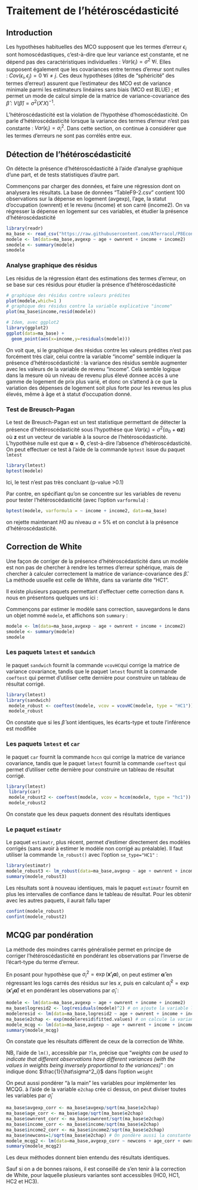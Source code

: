 # Traitement de l'hétéroscédasticité {#hetero}

## Introduction

Les hypothèses habituelles des MCO supposent que les termes d'erreur $\epsilon_i$ sont homoscédastiques, c'est-à-dire que leur variance est constante, et ne dépend pas des caractéristiques individuelles : $Var(\epsilon_i)=\sigma^2~\forall i$. Elles supposent également que les covariances entre termes d'erreur sont nulles : $Cov(\epsilon_i,\epsilon_j)=0~\forall i\neq j$. Ces deux hypothèses (dites de "sphéricité" des termes d'erreur) assurent que l'estimateur des MCO est de variance minimale parmi les estimateurs linéaires sans biais (MCO est BLUE) ; et permet un mode de calcul simple de la matrice de variance-covariance des $\hat\beta$ : $V(\hat\beta)=\sigma^2(X'X)^{-1}$.

L'hétéroscédasticité est la violation de l'hypothèse d'homoscédasticité. On parle d'hétéroscédasticité lorsque la variance des termes d'erreur n'est pas constante : $Var(\epsilon_i)=\sigma^2_i$. Dans cette section, on continue à considérer que les termes d'erreurs ne sont pas corrélés entre eux.

## Détection de l'hétéroscédasticité

On détecte la présence d'hétéroscédasticité à l'aide d'analyse graphique d'une part, et de tests statistiques d'autre part.

Commençons par charger des données, et faire une régression dont on analysera les résultats. La base de données "TableF9-2.csv" contient 100 observations sur la dépense en logement (avgexp), l'age, la statut d'occupation (ownrent) et le revenu (income) et son carré (income2). On va régresser la dépense en logement sur ces variables, et étudier la présence d'hétéroscédasticité   

```r
library(readr)
ma_base <- read_csv("https://raw.githubusercontent.com/ATerracol/P8Econ/master/data/TableF9-2.csv")
modele <- lm(data=ma_base,avgexp ~ age + ownrent + income + income2)
smodele <- summary(modele)
smodele
```
 


### Analyse graphique des résidus

Les résidus de la régression étant des estimations des termes d'erreur, on se base sur ces résidus pour étudier la présence d'hétéroscédasticité

```r
# graphique des résidus contre valeurs prédites
plot(modele,which=1 )
# graphique des résidus contre la variable explicative "income"
plot(ma_base$income,resid(modele))
```
```r
# Idem, avec ggplot2
library(ggplot2)
ggplot(data=ma_base) + 
  geom_point(aes(x=income,y=residuals(modele)))
```

On voit que, si le graphique des résidus contre les valeurs prédites n'est pas forcément très clair, celui contre la variable "income" semble indiquer la présence d'hétéroscédasticité : la variance des résidus semble augmenter avec les valeurs de la variable de revenu "income". Celà semble logique dans la mesure où un niveau de revenu plus élevé donnee accès à une gamme de logement de prix plus varié, et donc on s'attend à ce que la variation des dépenses de logement soit plus forte pour les revenus les plus élevés, même à âge et à statut d'occupation donné.

### Test de Breusch-Pagan

Le test de Breusch-Pagan est un test statistique permettant de détecter la présence d'hétéroscédasticité sous l'hypothèse que $Var(\epsilon_i)=\sigma^2(\alpha_0+\boldsymbol{\alpha z})$ où $\boldsymbol{z}$ est un vecteur de variable à la source de l'hétéroscédasticité. L'hypothèse nulle est que $\boldsymbol{\alpha}=\boldsymbol{0}$, c'est-à-dire l'absence d'hétéroscédasticité. On peut effectuer ce test à l'aide de la commande `bptest` issue du paquet `lmtest`

```r
library(lmtest)
bptest(modele)
```
Ici, le test n'est pas très concluant (p-value >0.1)

Par contre, en spécifiant qu'on se concentre sur les variables de revenu pour tester l'hétéroscédasticité (avec l'option `varformula`) : 

```r
bptest(modele, varformula = ~ income + income2, data=ma_base)
```

on rejette maintenant $H0$ au niveau $\alpha=5 \%$ et on conclut à la présence d'hétéroscédasticité.

## Correction de White

Une façon de corriger de la présence d'hétéroscédasticité dans un modèle est non pas de chercher à rendre les termes d'erreur sphérique, mais de chercher à calculer correctement la matrice de variance-covariance des $\hat\beta$. La méthode usuelle est celle de White, dans sa variante dite "HC1".

Il existe plusieurs paquets permettant d'effectuer cette correction dans `R`. nous en présentons quelques uns ici : 

Commençons par estimer le modèle sans correction, sauvegardons le dans un objet nommé `modele`, et affichons son `summary` : 
```r
modele <- lm(data=ma_base,avgexp ~ age + ownrent + income + income2)
smodele <- summary(modele)
smodele
```


### Les paquets `lmtest` et `sandwich`

le paquet `sandwich` fournit la commande `vcovHC`qui corrige la matrice de variance covariance, tandis que le paquet `lmtest` fournit la commande `coeftest` qui permet d'utiliser cette dernière pour construire un tableau de résultat corrigé.

```r
library(lmtest)
library(sandwich)
 modele_robust <- coeftest(modele, vcov = vcovHC(modele, type = "HC1"))
 modele_robust
```

On constate que si les $\hat\beta$ sont identiques, les écarts-type et toute l'inférence est modifiée

### Les paquets `lmtest` et `car`
le paquet `car` fournit la commande `hccn` qui corrige la matrice de variance covariance, tandis que le paquet `lmtest` fournit la commande `coeftest` qui permet d'utiliser cette dernière pour construire un tableau de résultat corrigé.
```r
library(lmtest)
 library(car)
 modele_robust2 <- coeftest(modele, vcov = hccm(modele, type = "hc1"))
 modele_robust2
```

On constate que les deux paquets donnent des résultats identiques

### Le paquet `estimatr`
Le paquet `estimatr`, plus récent, permet d'estimer directement des modèles corrigés (sans avoir à estimer le modèle non corrigé au préalable). Il faut utiliser la commande `lm_robust()` avec l'option `se_type="HC1"` : 
```r
library(estimatr)
modele_robust3 <- lm_robust(data=ma_base,avgexp ~ age + ownrent + income + income2, se_type = "HC1")
summary(modele_robust3)
```

Les résultats sont à nouveau identiques, mais le paquet `estimatr` fournit en plus les intervalles de confiance dans le tableau de résultat. Pour les obtenir avec les autres paquets, il aurait fallu taper 
```r
confint(modele_robust)
confint(modele_robust2)
```

## MCQG par pondération
La méthode des moindres carrés généralisée permet en principe de corriger l'hétéroscédasticité en pondérant les observations par l'inverse de l'écart-type du terme d'erreur.

En posant pour hypothèse que $\sigma^2_i=\exp(\boldsymbol{x'_i\alpha})$, on peut estimer $\boldsymbol{\hat\alpha}$ en régressant les logs carrés des résidus sur les $x$, puis en calculant $\hat\alpha_i^2=\exp(\boldsymbol{x'_i\hat\alpha})$ et en pondérant les observations par $\hat\sigma_i$ : 

```r
modele <- lm(data=ma_base,avgexp ~ age + ownrent + income + income2)
ma_base$logresid2 <- log(residuals(modele)^2) # on ajoute la variable ln(e^2)
modeleresid <- lm(data=ma_base,logresid2 ~ age + ownrent + income + income2) # on les régresse sur les x
ma_base$e2chap <- exp(modeleresid$fitted.values) # on calcule la variance prédite
modele_mcqg <- lm(data=ma_base,avgexp ~ age + ownrent + income + income2,weight=1/e2chap) # on pondère la régression par 1/variance
summary(modele_mcqg)
```
On constate que les résultats diffèrent de ceux de la correction de White.

NB, l'aide de `lm()`, accessible par `?lm`, précise que 
"*weights can be used to indicate that different observations have different variances (with the values in weights being inversely proportional to the variances)*" : on indique donc $\frac{1}{\hat\sigma^2_i}$ dans l'option `weight`


On peut aussi pondérer "à la main" les variables pour implémenter les MCQG. à l'aide de la variable `e2chap` crée ci dessus, on peut diviser toutes les variables par $\hat\sigma_i$
```r
ma_base$avgexp_corr <- ma_base$avgexp/sqrt(ma_base$e2chap)
ma_base$age_corr <- ma_base$age/sqrt(ma_base$e2chap)
ma_base$ownrent_corr <- ma_base$ownrent/sqrt(ma_base$e2chap)
ma_base$income_corr <- ma_base$income/sqrt(ma_base$e2chap)
ma_base$income2_corr <- ma_base$income2/sqrt(ma_base$e2chap)
ma_base$newcons=1/sqrt(ma_base$e2chap) # On pondère aussi la constante
modele_mcqg2 <- lm(data=ma_base,avgexp_corr ~ newcons + age_corr + ownrent_corr + income_corr + income2_corr +0) # le +0 supprime la constante
summary(modele_mcqg2)
```
Les deux méthodes donnent bien entendu des résultats identiques.

Sauf si on a de bonnes raisons, il est conseillé de s'en tenir à la correction de White, pour laquelle plusieurs variantes sont accessibles (HC0, HC1, HC2 et HC3).